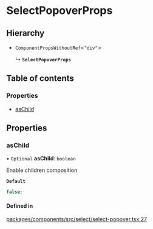 # SelectPopoverProps

## Hierarchy

- `ComponentPropsWithoutRef`\<`"div"`\>

  ↳ **`SelectPopoverProps`**

## Table of contents

### Properties

- [asChild](props.md#aschild)

## Properties

### asChild

• `Optional` **asChild**: `boolean`

Enable children composition

**`Default`**

```ts
false;
```

#### Defined in

[packages/components/src/select/select-popover.tsx:27](https://github.com/vtex/shoreline/blob/9cdfd7505/packages/components/src/select/select-popover.tsx#L27)
